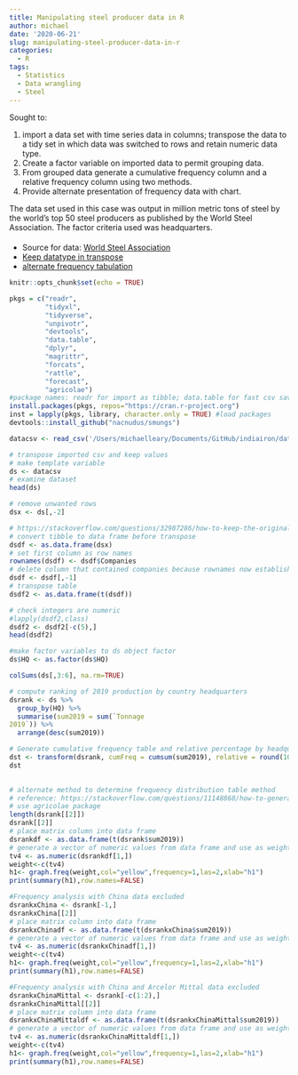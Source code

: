 ```yaml
---
title: Manipulating steel producer data in R
author: michael
date: '2020-06-21'
slug: manipulating-steel-producer-data-in-r
categories:
  - R
tags:
  - Statistics
  - Data wrangling
  - Steel
---
```


Sought to: 

1. import a data set with time series data in columns; transpose the data to a tidy set in which data was switched to rows and retain numeric data type. 
1. Create a factor variable on imported data to permit grouping data. 
1. From grouped data generate a cumulative frequency column and a relative frequency column using two methods.  
1. Provide alternate presentation of frequency data with chart. 

The data set used in this case was output in million metric tons of steel by the world's top 50 steel producers as published by the World Steel Association. The factor criteria used was headquarters.  

####
* Source for data: [World Steel Association](https://www.worldsteel.org/media-centre/press-releases/2020/worldsteel-short-range-outlook-june-2020.html)
* [Keep datatype in transpose](https://stackoverflow.com/questions/32987286/how-to-keep-the-original-class-format-when-transpose-dataframe-r)
* [alternate frequency tabulation](https://stackoverflow.com/questions/11148868/how-to-generate-a-frequency-table-in-r-with-with-cumulative-frequency-and-relati?noredirect=1&lq=1)


```r
knitr::opts_chunk$set(echo = TRUE)
```

```r
pkgs = c("readr", 
         "tidyxl", 
         "tidyverse",
         "unpivotr",
         "devtools", 
         "data.table", 
         "dplyr",
         "magrittr", 
         "forcats",
         "rattle",
         "forecast",
         "agricolae") 
#package names: readr for import as tibble; data.table for fast csv save; tidyverse for operations using dplyr's piping feature; rattle for format tibble column names; magrittr %<>% function pipes left hand data to right side and returns result to left hand overwriting original contents on left hand
install.packages(pkgs, repos="https://cran.r-project.org")
inst = lapply(pkgs, library, character.only = TRUE) #load packages
devtools::install_github("nacnudus/smungs")

```

```r
datacsv <- read_csv('/Users/michaelleary/Documents/GitHub/indiairon/data/top50producers.csv', ) # in tibble form
```

```r
# transpose imported csv and keep values 
# make template variable
ds <- datacsv
# examine dataset
head(ds)
```

```r
# remove unwanted rows 
dsx <- ds[,-2]

# https://stackoverflow.com/questions/32987286/how-to-keep-the-original-class-format-when-transpose-dataframe-r
# convert tibble to data frame before transpose
dsdf <- as.data.frame(dsx)
# set first column as row names
rownames(dsdf) <- dsdf$Companies
# delete column that contained companies because rownames now established. 
dsdf <- dsdf[,-1]
# transpose table
dsdf2 <- as.data.frame(t(dsdf))

# check integers are numeric
#lapply(dsdf2,class)
dsdf2 <- dsdf2[-c(5),]
head(dsdf2)
```

```r
#make factor variables to ds object factor 
ds$HQ <- as.factor(ds$HQ)

```

```r
colSums(ds[,3:6], na.rm=TRUE)
```

```r
# compute ranking of 2019 production by country headquarters
dsrank <- ds %>% 
  group_by(HQ) %>%
  summarise(sum2019 = sum(`Tonnage
2019`)) %>%
  arrange(desc(sum2019))

```

```r
# Generate cumulative frequency table and relative percentage by headquarter
dst <- transform(dsrank, cumFreq = cumsum(sum2019), relative = round(100 * prop.table(sum2019),1))
dst
  
```

```r
# alternate method to determine frequency distribution table method
# reference: https://stackoverflow.com/questions/11148868/how-to-generate-a-frequency-table-in-r-with-with-cumulative-frequency-and-relati?noredirect=1&lq=1
# use agricolae package
length(dsrank[[2]])
dsrank[[2]]
# place matrix column into data frame
dsrankdf <- as.data.frame(t(dsrank$sum2019))
# generate a vector of numeric values from data frame and use as weight column for frequency distribution
tv4 <- as.numeric(dsrankdf[1,])
weight<-c(tv4)
h1<- graph.freq(weight,col="yellow",frequency=1,las=2,xlab="h1")
print(summary(h1),row.names=FALSE)
```

```r
#Frequency analysis with China data excluded
dsrankxChina <- dsrank[-1,] 
dsrankxChina[[2]]
# place matrix column into data frame
dsrankxChinadf <- as.data.frame(t(dsrankxChina$sum2019))
# generate a vector of numeric values from data frame and use as weight column for frequency distribution
tv4 <- as.numeric(dsrankxChinadf[1,])
weight<-c(tv4)
h1<- graph.freq(weight,col="yellow",frequency=1,las=2,xlab="h1")
print(summary(h1),row.names=FALSE)
```

```r
#Frequency analysis with China and Arcelor Mittal data excluded
dsrankxChinaMittal <- dsrank[-c(1:2),] 
dsrankxChinaMittal[[2]]
# place matrix column into data frame
dsrankxChinaMittaldf <- as.data.frame(t(dsrankxChinaMittal$sum2019))
# generate a vector of numeric values from data frame and use as weight column for frequency distribution
tv4 <- as.numeric(dsrankxChinaMittaldf[1,])
weight<-c(tv4)
h1<- graph.freq(weight,col="yellow",frequency=1,las=2,xlab="h1")
print(summary(h1),row.names=FALSE)
```

